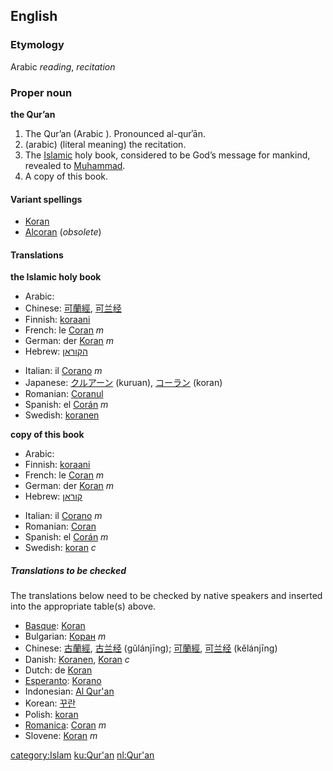 ==English==
===Etymology===
Arabic ''reading'', ''recitation''
===Proper noun===
'''the Qur’an'''

# The Qur’an (Arabic {{ARchar|أَلْقُرآن}}). Pronounced al-qurʾān.
#(arabic) (literal meaning) the recitation.
#The [[Islamic]] holy book, considered to be God’s message for mankind, revealed to [[Muhammad]].
#A copy of this book.

====Variant spellings====
*[[Koran]]
*[[Alcoran]] (''obsolete'')

==== Translations ====

'''the Islamic holy book'''
{{top}}
*Arabic: {{ARchar|[[القُرْآن]]}}
*Chinese: [[可蘭經]], [[可兰经]]
*Finnish: [[koraani]]
*French: le [[Coran]] ''m''
*German: der [[Koran]] ''m''
*Hebrew: [[הקוראן]]
{{mid}}
*Italian: il [[Corano]] ''m''
*Japanese: [[クルアーン]] (kuruan), [[コーラン]] (koran)
*Romanian: [[Coranul]]
*Spanish: el [[Corán]] ''m''
*Swedish: [[koranen]]
{{bottom}}

'''copy of this book'''
{{top}}
*Arabic: {{ARchar|[[قُرْآن]]}}
*Finnish: [[koraani]]
*French: le [[Coran]] ''m''
*German: der [[Koran]] ''m''
*Hebrew: [[קוראן]]
{{mid}}
*Italian: il [[Corano]] ''m''
*Romanian: [[Coran]]
*Spanish: el [[Corán]] ''m''
*Swedish: [[koran]] ''c''
{{bottom}}

=====Translations to be checked=====
<!--Remove this section once all of the translations below have been moved into the tables above.-->

The translations below need to be checked by native speakers and inserted into the appropriate table(s) above.

*[[Basque]]: [[Koran]]
*Bulgarian: [[Коран]] ''m''
*Chinese: [[古蘭經]], [[古兰经]] (gǔlánjīng); [[可蘭經]], [[可兰经]] (kělánjīng)
*Danish: [[Koranen]], [[Koran]] ''c''
*Dutch: de [[Koran]]
*[[Esperanto]]: [[Korano]]
*Indonesian: [[Al Qur'an]]
*Korean: [[꾸란]]
*Polish: [[koran]]
*[[Romanica]]: [[Coran]] ''m''
*Slovene: [[Koran]] ''m''

[[category:Islam]]
[[ku:Qur'an]]
[[nl:Qur'an]]